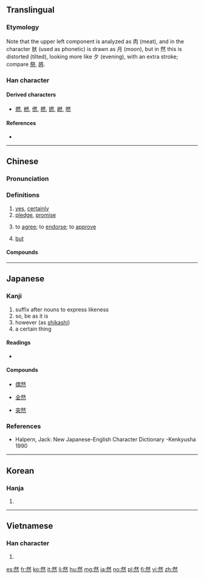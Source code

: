 ==Translingual==
{{stroke order|type=animate}}

===Etymology===
{{Han etyl}}
{{Han compound|肰|火|c1=p|c2=s|t2=fire|ls=psc}}

Note that the upper left component is analyzed as 肉 (meat), and in the character 肰 (used as phonetic) is drawn as 月 (moon), but in 然 this is distorted (tilted), looking more like 夕 (evening), with an extra stroke; compare [[祭]], [[將]].

===Han character===
{{Han char|rn=86|rad=火|as=08|sn=12|four=23333|canj=BKF|ids=⿱肰灬}}

====Derived characters====
* [[燃]], [[橪]], [[㒄]], [[撚]], [[㜣]], [[繎]], [[嘫]]

====References====
* {{Han ref|kx=0675.120|dkj=19149|dj=1086.200|hdz=32213.050|uh=7136|ud=28982|bh=B54D|bd=46413}}

----

==Chinese==
{{zh-forms}}

===Pronunciation===
{{zh-pron
|m=rán
|c=jin4
|mc=y
|oc=y
|ma=
|cat=part,adv,n
}}

===Definitions===
{{zh-hanzi}}

# [[yes]], [[certainly]]
# [[pledge]], [[promise]]
# {{context|archaic|lang=zh}} to [[agree]]; to [[endorse]]; to [[approve]]
# {{context|archaic|lang=zh}} [[but]]

====Compounds====
{{der3
|{{zh-l|然而|tr=rán'ér}}
|{{zh-l|然後|tr=ránhòu}}
|{{zh-l|然頃|tr=ránqǐng}}
|{{zh-l|然則|tr=ránzé}}
|{{zh-l|昂然|tr=ángrán}}
|{{zh-l|必然|tr=bìrán}}
|{{zh-l|當然|tr=dāngrán}}
|{{zh-l|忽然|tr=hūrán}}
|{{zh-l|慨然|tr=kǎirán}}
|{{zh-l|偶然|tr=ǒurán}}
|{{zh-l|全然|tr=quánrán}}
|{{zh-l|雖然|tr=suīrán}}
|{{zh-l|突然|tr=tūrán}}
|{{zh-l|欣然|tr=xīnrán}}
|{{zh-l|自然|tr=zìrán}}
}}

----

==Japanese==

===Kanji===
{{ja-kanji|rs=火12|grade=4}}

# suffix after nouns to express likeness
# so, be as it is
# however (as [[shikashi]])
# a certain thing

====Readings====
* {{ja-readings|kanon=[[ぜん]] (zen)|goon=[[ねん]] (nen)|kun=[[もえる]] (moeru), [[しかれども]] (shikaredomo), [[しかして]] (shikashite)}}

====Compounds====
{{top4}}
* [[偶然]]
{{mid4}}
* [[全然]]
{{mid4}}
* [[突然]]
{{mid4}}
{{bottom}}

===References===
* Halpern, Jack: New Japanese-English Character Dictionary -Kenkyusha 1990

----

==Korean==

===Hanja===
{{ko-hanja|hangeul=[[연]]|eumhun=|rv=yeon|mr=yŏn|y=yen}}

# {{defn|lang=ko|sort=火08}}

----

==Vietnamese==

===Han character===
{{vi-hantu|[[nhiên]], [[nhen]], [[nhơn]]|rs=火08}}

# {{defn|lang=vi|sort=火08}}

[[es:然]]
[[fr:然]]
[[ko:然]]
[[it:然]]
[[li:然]]
[[hu:然]]
[[mg:然]]
[[ja:然]]
[[no:然]]
[[pl:然]]
[[fi:然]]
[[vi:然]]
[[zh:然]]